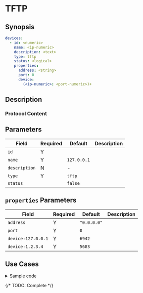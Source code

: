 # TFTP

## Synopsis

```yaml
devices:
  - id: <numeric>
    name: <ip-numeric>
    description: <text>
    type: tftp
    status: <logical>
    properties:
      address: <string>
      port: 0
      device:
        (<ip-numeric>: <port-numeric>)+
```

## Description

### Protocol Content

## Parameters

|Field|Required|Default|Description|
|---|---|---|---|
|`id`|Y|||
|`name`|Y|`127.0.0.1`||
|`description`|N|-||
|`type`|Y|`tftp`||
|`status`||`false`||

## `properties` Parameters

|Field|Required|Default|Description|
|---|---|---|---|
|`address`|Y|`"0.0.0.0"`||
|`port`|Y|`0`||
|`device:127.0.0.1`|Y|`6942`||
|`device:1.2.3.4`|Y|`5683`||

## Use Cases

<details>
<summary>Sample code</summary>
```yaml
```
</details>

{/* TODO: Complete */}